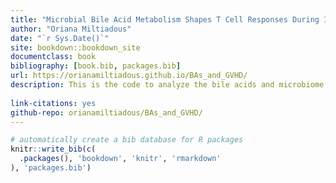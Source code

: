 ```yaml
--- 
title: "Microbial Bile Acid Metabolism Shapes T Cell Responses During Inflammation"
author: "Oriana Miltiadous"
date: "`r Sys.Date()`"
site: bookdown::bookdown_site
documentclass: book
bibliography: [book.bib, packages.bib]
url: https://orianamiltiadous.github.io/BAs_and_GVHD/
description: This is the code to analyze the bile acids and microbiome data for patients after allogeneic transplantation developing GVHD or not.
 
link-citations: yes
github-repo: orianamiltiadous/BAs_and_GVHD/
---
```



```r
# automatically create a bib database for R packages
knitr::write_bib(c(
  .packages(), 'bookdown', 'knitr', 'rmarkdown'
), 'packages.bib')
```
